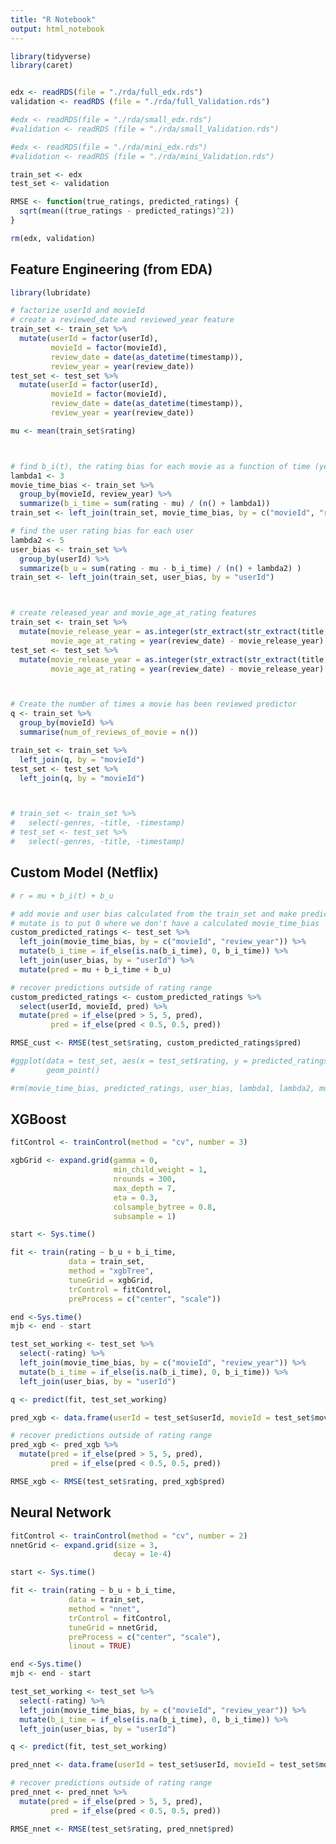 ```yaml
---
title: "R Notebook"
output: html_notebook
---
```


``` r
library(tidyverse)
library(caret)


edx <- readRDS(file = "./rda/full_edx.rds")
validation <- readRDS (file = "./rda/full_Validation.rds")

#edx <- readRDS(file = "./rda/small_edx.rds")
#validation <- readRDS (file = "./rda/small_Validation.rds")

#edx <- readRDS(file = "./rda/mini_edx.rds")
#validation <- readRDS (file = "./rda/mini_Validation.rds")


```


``` r

train_set <- edx
test_set <- validation

RMSE <- function(true_ratings, predicted_ratings) {
  sqrt(mean((true_ratings - predicted_ratings)^2))
}

rm(edx, validation)

```

## Feature Engineering (from EDA)
``` r
library(lubridate)

# factorize userId and movieId
# create a reviewed_date and reviewed_year feature
train_set <- train_set %>%
  mutate(userId = factor(userId),
         movieId = factor(movieId),
         review_date = date(as_datetime(timestamp)),
         review_year = year(review_date))
test_set <- test_set %>%
  mutate(userId = factor(userId),
         movieId = factor(movieId),
         review_date = date(as_datetime(timestamp)),
         review_year = year(review_date))

mu <- mean(train_set$rating)



# find b_i(t), the rating bias for each movie as a function of time (year)
lambda1 <- 3
movie_time_bias <- train_set %>% 
  group_by(movieId, review_year) %>% 
  summarize(b_i_time = sum(rating - mu) / (n() + lambda1))
train_set <- left_join(train_set, movie_time_bias, by = c("movieId", "review_year"))

# find the user rating bias for each user
lambda2 <- 5
user_bias <- train_set %>% 
  group_by(userId) %>% 
  summarize(b_u = sum(rating - mu - b_i_time) / (n() + lambda2) )
train_set <- left_join(train_set, user_bias, by = "userId")



# create released_year and movie_age_at_rating features
train_set <- train_set %>%
  mutate(movie_release_year = as.integer(str_extract(str_extract(title, "\\(\\d{4}\\)"), "\\d{4}")),
         movie_age_at_rating = year(review_date) - movie_release_year)
test_set <- test_set %>%
  mutate(movie_release_year = as.integer(str_extract(str_extract(title, "\\(\\d{4}\\)"), "\\d{4}")),
         movie_age_at_rating = year(review_date) - movie_release_year)



# Create the number of times a movie has been reviewed predictor
q <- train_set %>% 
  group_by(movieId) %>% 
  summarise(num_of_reviews_of_movie = n())

train_set <- train_set %>%
  left_join(q, by = "movieId")
test_set <- test_set %>% 
  left_join(q, by = "movieId")



# train_set <- train_set %>% 
#   select(-genres, -title, -timestamp)
# test_set <- test_set %>% 
#   select(-genres, -title, -timestamp)


```



## Custom Model (Netflix)
``` r

# r = mu + b_i(t) + b_u

# add movie and user bias calculated from the train_set and make predictions
# mutate is to put 0 where we don't have a calculated movie_time_bias
custom_predicted_ratings <- test_set %>% 
  left_join(movie_time_bias, by = c("movieId", "review_year")) %>% 
  mutate(b_i_time = if_else(is.na(b_i_time), 0, b_i_time)) %>%   
  left_join(user_bias, by = "userId") %>% 
  mutate(pred = mu + b_i_time + b_u)

# recover predictions outside of rating range
custom_predicted_ratings <- custom_predicted_ratings %>% 
  select(userId, movieId, pred) %>% 
  mutate(pred = if_else(pred > 5, 5, pred),
         pred = if_else(pred < 0.5, 0.5, pred))

RMSE_cust <- RMSE(test_set$rating, custom_predicted_ratings$pred)

#ggplot(data = test_set, aes(x = test_set$rating, y = predicted_ratings$pred)) +
#       geom_point()

#rm(movie_time_bias, predicted_ratings, user_bias, lambda1, lambda2, mu)

```

## XGBoost
``` r

fitControl <- trainControl(method = "cv", number = 3)

xgbGrid <- expand.grid(gamma = 0,
                       min_child_weight = 1,
                       nrounds = 300,
                       max_depth = 7,
                       eta = 0.3,
                       colsample_bytree = 0.8,
                       subsample = 1)

start <- Sys.time()

fit <- train(rating ~ b_u + b_i_time,
             data = train_set,
             method = "xgbTree",
             tuneGrid = xgbGrid,
             trControl = fitControl,
             preProcess = c("center", "scale"))

end <-Sys.time()
mjb <- end - start

test_set_working <- test_set %>% 
  select(-rating) %>% 
  left_join(movie_time_bias, by = c("movieId", "review_year")) %>% 
  mutate(b_i_time = if_else(is.na(b_i_time), 0, b_i_time)) %>%   
  left_join(user_bias, by = "userId")

q <- predict(fit, test_set_working)

pred_xgb <- data.frame(userId = test_set$userId, movieId = test_set$movieId, pred = q)

# recover predictions outside of rating range
pred_xgb <- pred_xgb %>% 
  mutate(pred = if_else(pred > 5, 5, pred),
         pred = if_else(pred < 0.5, 0.5, pred))

RMSE_xgb <- RMSE(test_set$rating, pred_xgb$pred)


```


## Neural Network
```r

fitControl <- trainControl(method = "cv", number = 2)
nnetGrid <- expand.grid(size = 3,
                       decay = 1e-4)

start <- Sys.time()

fit <- train(rating ~ b_u + b_i_time,
             data = train_set,
             method = "nnet",
             trControl = fitControl, 
             tuneGrid = nnetGrid,
             preProcess = c("center", "scale"),
             linout = TRUE)

end <-Sys.time()
mjb <- end - start

test_set_working <- test_set %>% 
  select(-rating) %>% 
  left_join(movie_time_bias, by = c("movieId", "review_year")) %>% 
  mutate(b_i_time = if_else(is.na(b_i_time), 0, b_i_time)) %>%   
  left_join(user_bias, by = "userId")

q <- predict(fit, test_set_working)

pred_nnet <- data.frame(userId = test_set$userId, movieId = test_set$movieId, pred = q)

# recover predictions outside of rating range
pred_nnet <- pred_nnet %>% 
  mutate(pred = if_else(pred > 5, 5, pred),
         pred = if_else(pred < 0.5, 0.5, pred))

RMSE_nnet <- RMSE(test_set$rating, pred_nnet$pred)

```

